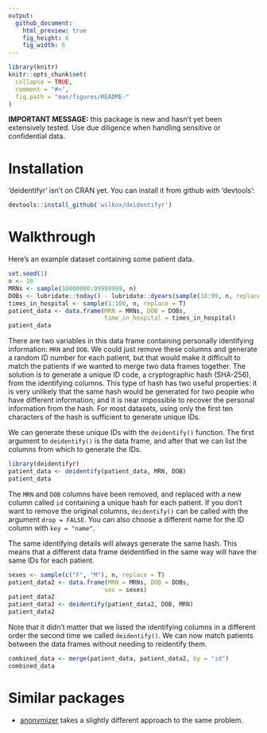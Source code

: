 ```yaml
---
output: 
  github_document:
    html_preview: true
    fig_height: 6
    fig_width: 6
---
```


```r
library(knitr)
knitr::opts_chunk$set(
  collapse = TRUE,
  comment = "#>",
  fig.path = "man/figures/README-"
)
```

**IMPORTANT MESSAGE:** this package is new and hasn't yet been extensively tested. Use due diligence when handling sensitive or confidential data.

# Installation

'deidentifyr' isn't on CRAN yet. You can install it from github with 'devtools':

```r
devtools::install_github('wilkox/deidentifyr')
```

# Walkthrough

Here's an example dataset containing some patient data.

```r
set.seed(1)
n <- 10
MRNs <- sample(10000000:99999999, n)
DOBs <- lubridate::today() - lubridate::dyears(sample(18:99, n, replace = T))
times_in_hospital <- sample(1:100, n, replace = T)
patient_data <- data.frame(MRN = MRNs, DOB = DOBs, 
                           time_in_hospital = times_in_hospital)
patient_data
```

There are two variables in this data frame containing personally identifying information: `MRN` and `DOB`. We could just remove these columns and generate a random ID number for each patient, but that would make it difficult to match the patients if we wanted to merge two data frames together. The solution is to generate a unique ID code, a cryptographic hash (SHA-256), from the identifying columns. This type of hash has two useful properties: it is very unlikely that the same hash would be generated for two people who have different information; and it is near impossible to recover the personal information from the hash. For most datasets, using only the first ten characters of the hash is sufficient to generate unique IDs.

We can generate these unique IDs with the `deidentify()` function. The first argument to `deidentify()` is the data frame, and after that we can list the columns from which to generate the IDs.

```r
library(deidentifyr)
patient_data <- deidentify(patient_data, MRN, DOB)
patient_data
```

The `MRN` and `DOB` columns have been removed, and replaced with a new column called `id` containing a unique hash for each patient. If you don't want to remove the original columns, `deidentify()` can be called with the argument `drop = FALSE`. You can also choose a different name for the ID column with `key = "name"`.

The same identifying details will always generate the same hash. This means that a different data frame deidentified in the same way will have the same IDs for each patient.

```r
sexes <- sample(c("F", "M"), n, replace = T)
patient_data2 <- data.frame(MRN = MRNs, DOB = DOBs, 
                           sex = sexes)
patient_data2
patient_data2 <- deidentify(patient_data2, DOB, MRN)
patient_data2
```

Note that it didn't matter that we listed the identifying columns in a different order the second time we called `deidentify()`. We can now match patients between the data frames without needing to reidentify them.

```r
combined_data <- merge(patient_data, patient_data2, by = "id")
combined_data
```

# Similar packages

* [anonymizer](https://github.com/paulhendricks/anonymizer) takes a slightly different approach to the same problem.
